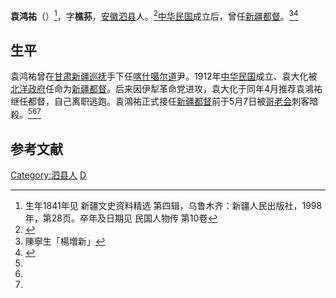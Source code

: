 '''袁鸿祐'''（{{bd|1841年||1912年|5月7日}}）<ref>生年1841年见 新疆文史资料精选 第四辑，乌鲁木齐：新疆人民出版社，1998年，第28页。卒年及日期见 民国人物传 第10卷</ref>，字'''樵荪'''，[[安徽|安徽]][[泗县|泗县]]人。<ref name=qian>{{Cite book<!--|和書-->|author = 钱实甫 編|title = 北洋政府职官年表|year = 1991|publisher = [[华东师范大学出版社|华东师范大学出版社]]|isbn = }}</ref>[[中华民国|中华民国]]成立后，曾任[[新疆都督|新疆都督]]。<ref name=chen>陳寧生「楊増新」{{Cite book<!--|和書-->|author =  [[中国社会科学院|中国社会科学院]]近代史研究所|title = 民国人物传 第10卷|year = 2000|publisher = [[中華書局|中華書局]]|isbn = 7-101-02114-X}}</ref><ref name=liu>{{Cite book<!--|和書-->|author = 劉寿林 編|title = 民国職官年表|year = 1995|publisher = [[中華書局|中華書局]]|isbn = 7-101-01320-1}}</ref>

==生平==
袁鸿祐曾在[[甘肃新疆巡抚|甘肃新疆巡抚]]手下任[[喀什噶尔道|喀什噶尔道]]尹。1912年[[中华民国|中华民国]]成立、袁大化被[[北洋政府|北洋政府]]任命为[[新疆都督|新疆都督]]。后来因伊犁革命党进攻，袁大化于同年4月推荐袁鴻祐继任都督，自己离职逃跑。袁鴻祐正式接任[[新疆都督|新疆都督]]前于5月7日被[[哥老会|哥老会]]刺客暗殺。<ref name=chen/><ref name=liu/><ref name=qian/>

== 参考文献 ==
{{reflist}}

{{新疆行政长官|北}}

{{DEFAULTSORT:Yuan袁}}
[[Category:泗县人|Category:泗县人]]
[[Category:袁姓|D]]